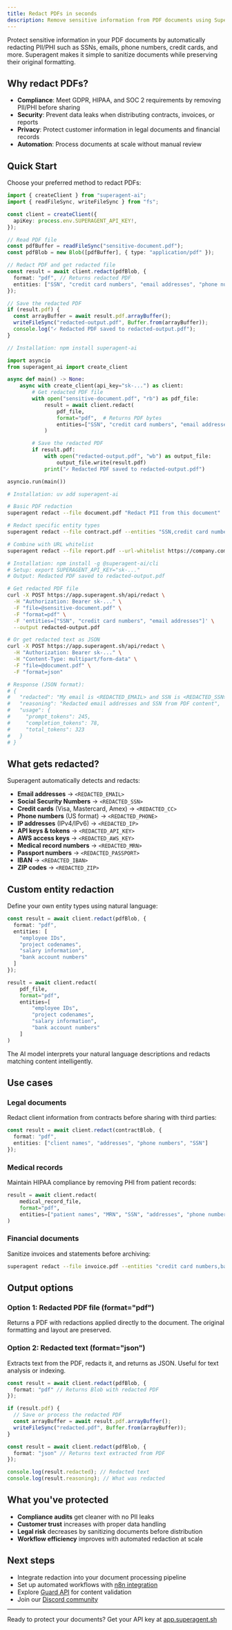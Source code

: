 ```yaml
---
title: Redact PDFs in seconds
description: Remove sensitive information from PDF documents using Superagent Redact API with SDK, CLI, or REST
---
```


Protect sensitive information in your PDF documents by automatically redacting PII/PHI such as SSNs, emails, phone numbers, credit cards, and more. Superagent makes it simple to sanitize documents while preserving their original formatting.

## Why redact PDFs?

- **Compliance**: Meet GDPR, HIPAA, and SOC 2 requirements by removing PII/PHI before sharing
- **Security**: Prevent data leaks when distributing contracts, invoices, or reports
- **Privacy**: Protect customer information in legal documents and financial records
- **Automation**: Process documents at scale without manual review

## Quick Start

Choose your preferred method to redact PDFs:

```typescript tab="TypeScript SDK" icon="TypeScriptIcon" title="redact-pdf.ts"
import { createClient } from "superagent-ai";
import { readFileSync, writeFileSync } from "fs";

const client = createClient({
  apiKey: process.env.SUPERAGENT_API_KEY!,
});

// Read PDF file
const pdfBuffer = readFileSync("sensitive-document.pdf");
const pdfBlob = new Blob([pdfBuffer], { type: "application/pdf" });

// Redact PDF and get redacted file
const result = await client.redact(pdfBlob, {
  format: "pdf", // Returns redacted PDF
  entities: ["SSN", "credit card numbers", "email addresses", "phone numbers"],
});

// Save the redacted PDF
if (result.pdf) {
  const arrayBuffer = await result.pdf.arrayBuffer();
  writeFileSync("redacted-output.pdf", Buffer.from(arrayBuffer));
  console.log("✓ Redacted PDF saved to redacted-output.pdf");
}

// Installation: npm install superagent-ai
```

```python tab="Python SDK" icon="PythonIcon" title="redact_pdf.py"
import asyncio
from superagent_ai import create_client

async def main() -> None:
    async with create_client(api_key="sk-...") as client:
        # Get redacted PDF file
        with open("sensitive-document.pdf", "rb") as pdf_file:
            result = await client.redact(
                pdf_file,
                format="pdf",  # Returns PDF bytes
                entities=["SSN", "credit card numbers", "email addresses", "phone numbers"]
            )

        # Save the redacted PDF
        if result.pdf:
            with open("redacted-output.pdf", "wb") as output_file:
                output_file.write(result.pdf)
            print("✓ Redacted PDF saved to redacted-output.pdf")

asyncio.run(main())

# Installation: uv add superagent-ai
```

```bash tab="CLI" icon="Settings" title="Terminal"
# Basic PDF redaction
superagent redact --file document.pdf "Redact PII from this document"

# Redact specific entity types
superagent redact --file contract.pdf --entities "SSN,credit card numbers,email addresses" "Redact sensitive data"

# Combine with URL whitelist
superagent redact --file report.pdf --url-whitelist https://company.com "Redact while preserving company URLs"

# Installation: npm install -g @superagent-ai/cli
# Setup: export SUPERAGENT_API_KEY="sk-..."
# Output: Redacted PDF saved to redacted-output.pdf
```

```bash tab="REST API" icon="Cloud" title="cURL Request"
# Get redacted PDF file
curl -X POST https://app.superagent.sh/api/redact \
  -H "Authorization: Bearer sk-..." \
  -F "file=@sensitive-document.pdf" \
  -F "format=pdf" \
  -F 'entities=["SSN", "credit card numbers", "email addresses"]' \
  --output redacted-output.pdf

# Or get redacted text as JSON
curl -X POST https://app.superagent.sh/api/redact \
  -H "Authorization: Bearer sk-..." \
  -H "Content-Type: multipart/form-data" \
  -F "file=@document.pdf" \
  -F "format=json"

# Response (JSON format):
# {
#   "redacted": "My email is <REDACTED_EMAIL> and SSN is <REDACTED_SSN>",
#   "reasoning": "Redacted email addresses and SSN from PDF content",
#   "usage": {
#     "prompt_tokens": 245,
#     "completion_tokens": 78,
#     "total_tokens": 323
#   }
# }
```

## What gets redacted?

Superagent automatically detects and redacts:

- **Email addresses** → `<REDACTED_EMAIL>`
- **Social Security Numbers** → `<REDACTED_SSN>`
- **Credit cards** (Visa, Mastercard, Amex) → `<REDACTED_CC>`
- **Phone numbers** (US format) → `<REDACTED_PHONE>`
- **IP addresses** (IPv4/IPv6) → `<REDACTED_IP>`
- **API keys & tokens** → `<REDACTED_API_KEY>`
- **AWS access keys** → `<REDACTED_AWS_KEY>`
- **Medical record numbers** → `<REDACTED_MRN>`
- **Passport numbers** → `<REDACTED_PASSPORT>`
- **IBAN** → `<REDACTED_IBAN>`
- **ZIP codes** → `<REDACTED_ZIP>`

## Custom entity redaction

Define your own entity types using natural language:

```typescript tab="TypeScript" icon="TypeScriptIcon" title="custom-entities.ts"
const result = await client.redact(pdfBlob, {
  format: "pdf",
  entities: [
    "employee IDs",
    "project codenames",
    "salary information",
    "bank account numbers"
  ]
});
```

```python tab="Python" icon="PythonIcon" title="custom_entities.py"
result = await client.redact(
    pdf_file,
    format="pdf",
    entities=[
        "employee IDs",
        "project codenames",
        "salary information",
        "bank account numbers"
    ]
)
```

The AI model interprets your natural language descriptions and redacts matching content intelligently.

## Use cases

### Legal documents
Redact client information from contracts before sharing with third parties:

```typescript title="legal-redaction.ts"
const result = await client.redact(contractBlob, {
  format: "pdf",
  entities: ["client names", "addresses", "phone numbers", "SSN"]
});
```

### Medical records
Maintain HIPAA compliance by removing PHI from patient records:

```python title="medical_redaction.py"
result = await client.redact(
    medical_record_file,
    format="pdf",
    entities=["patient names", "MRN", "SSN", "addresses", "phone numbers"]
)
```

### Financial documents
Sanitize invoices and statements before archiving:

```bash title="Terminal"
superagent redact --file invoice.pdf --entities "credit card numbers,bank accounts,SSN" "Redact financial data"
```

## Output options

### Option 1: Redacted PDF file (format="pdf")

Returns a PDF with redactions applied directly to the document. The original formatting and layout are preserved.

### Option 2: Redacted text (format="json")

Extracts text from the PDF, redacts it, and returns as JSON. Useful for text analysis or indexing.

```typescript tab="PDF Output" title="pdf-output.ts"
const result = await client.redact(pdfBlob, {
  format: "pdf" // Returns Blob with redacted PDF
});

if (result.pdf) {
  // Save or process the redacted PDF
  const arrayBuffer = await result.pdf.arrayBuffer();
  writeFileSync("redacted.pdf", Buffer.from(arrayBuffer));
}
```

```typescript tab="JSON Output" title="json-output.ts"
const result = await client.redact(pdfBlob, {
  format: "json" // Returns text extracted from PDF
});

console.log(result.redacted); // Redacted text
console.log(result.reasoning); // What was redacted
```

## What you've protected

- **Compliance audits** get cleaner with no PII leaks
- **Customer trust** increases with proper data handling
- **Legal risk** decreases by sanitizing documents before distribution
- **Workflow efficiency** improves with automated redaction at scale

## Next steps

- Integrate redaction into your document processing pipeline
- Set up automated workflows with [n8n integration](/docs/examples/n8n-redact)
- Explore [Guard API](/docs/rest-api/guard) for content validation
- Join our [Discord community](https://discord.gg/spZ7MnqFT4)

---

Ready to protect your documents? Get your API key at [app.superagent.sh](https://app.superagent.sh)

